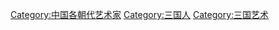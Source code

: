 [[Category:中国各朝代艺术家|Category:中国各朝代艺术家]]
[[Category:三国人|Category:三国人]]
[[Category:三国艺术|Category:三国艺术]]